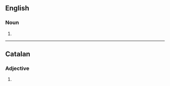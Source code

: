 {{also|incomplètes}}

==English==

===Noun===
{{head|en|noun form}}

# {{plural of|en|incomplete}}

----

==Catalan==

===Adjective===
{{head|ca|adjective form}}

# {{feminine plural of|ca|incomplet}}